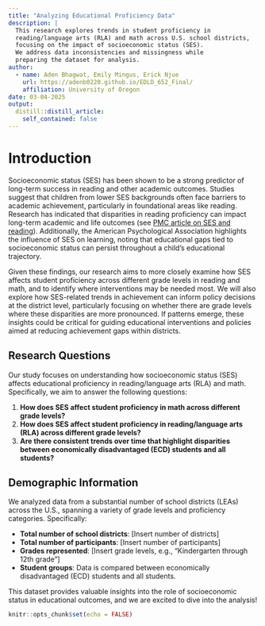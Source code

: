 ```yaml
---
title: "Analyzing Educational Proficiency Data"
description: |
  This research explores trends in student proficiency in 
  reading/language arts (RLA) and math across U.S. school districts, 
  focusing on the impact of socioeconomic status (SES). 
  We address data inconsistencies and missingness while 
  preparing the dataset for analysis.
author:
  - name: Aden Bhagwat, Emily Mingus, Erick Njue  
    url: https://adenb0220.github.io/EDLD_652_Final/
    affiliation: University of Oregon
date: 03-04-2025
output:
  distill::distill_article:
    self_contained: false
---
```

# Introduction
Socioeconomic status (SES) has been shown to be a strong predictor of long-term success in reading and other academic outcomes. Studies suggest that children from lower SES backgrounds often face barriers to academic achievement, particularly in foundational areas like reading. Research has indicated that disparities in reading proficiency can impact long-term academic and life outcomes (see [PMC article on SES and reading](https://pmc.ncbi.nlm.nih.gov/articles/PMC9588575/)). Additionally, the American Psychological Association highlights the influence of SES on learning, noting that educational gaps tied to socioeconomic status can persist throughout a child’s educational trajectory.

Given these findings, our research aims to more closely examine how SES affects student proficiency across different grade levels in reading and math, and to identify where interventions may be needed most. We will also explore how SES-related trends in achievement can inform policy decisions at the district level, particularly focusing on whether there are grade levels where these disparities are more pronounced. If patterns emerge, these insights could be critical for guiding educational interventions and policies aimed at reducing achievement gaps within districts.

## Research Questions  
Our study focuses on understanding how socioeconomic status (SES) affects educational proficiency in reading/language arts (RLA) and math. Specifically, we aim to answer the following questions:

1. **How does SES affect student proficiency in math across different grade levels?**
2. **How does SES affect student proficiency in reading/language arts (RLA) across different grade levels?**
3. **Are there consistent trends over time that highlight disparities between economically disadvantaged (ECD) students and all students?**

## Demographic Information  
We analyzed data from a substantial number of school districts (LEAs) across the U.S., spanning a variety of grade levels and proficiency categories. Specifically:

- **Total number of school districts**: [Insert number of districts]
- **Total number of participants**: [Insert number of participants]
- **Grades represented**: [Insert grade levels, e.g., "Kindergarten through 12th grade"]
- **Student groups**: Data is compared between economically disadvantaged (ECD) students and all students.

This dataset provides valuable insights into the role of socioeconomic status in educational outcomes, and we are excited to dive into the analysis!

```r
knitr::opts_chunk$set(echo = FALSE)

```



